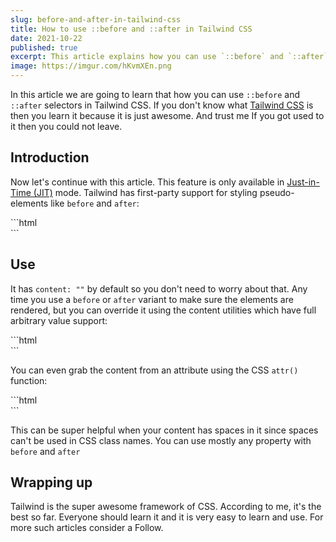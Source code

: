 ```yaml
---
slug: before-and-after-in-tailwind-css
title: How to use ::before and ::after in Tailwind CSS
date: 2021-10-22
published: true
excerpt: This article explains how you can use `::before` and `::after` selectors in Tailwind CSS
image: https://imgur.com/hKvmXEn.png
---
```


In this article we are going to learn that how you can use `::before` and `::after` selectors in Tailwind CSS. If you don't know what [Tailwind CSS](https://tailwindcss.com/) is then you learn it because it is just awesome. And trust me If you got used to it then you could not leave.

## Introduction
Now let's continue with this article. This feature is only available in [Just-in-Time (JIT)](https://tailwindcss.com/docs/just-in-time-mode) mode. Tailwind has first-party support for styling pseudo-elements like `before` and `after`:

<CodeTitle lang="html" title="index.html" />
```html
<div class="before:absolute before:bg-blue-500 after:flex after:bg-blue-300"></div>
```

## Use
It has `content: ""` by default so you don't need to worry about that. Any time you use a `before` or `after` variant to make sure the elements are rendered, but you can override it using the content utilities which have full arbitrary value support:

<CodeTitle lang="html" title="index.html" />
```html
<div class="before:content-['hello'] before:block ..."></div>
```

You can even grab the content from an attribute using the CSS `attr()` function:

<CodeTitle lang="html" title="index.html" />
```html
<div
  before="hello world"
  class="before:content-[attr(before)] before:block ..."
></div>
```

This can be super helpful when your content has spaces in it since spaces can't be used in CSS class names. You can use mostly any property with `before` and `after`

## Wrapping up

Tailwind is the super awesome framework of CSS. According to me, it's the best so far. Everyone should learn it and it is very easy to learn and use. For more such articles consider a Follow.
